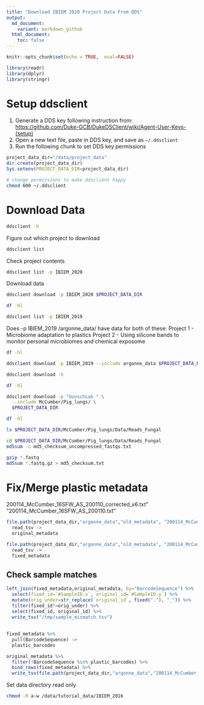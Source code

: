 ```yaml
---
title: "Download IBIEM 2020 Project Data From DDS"
output:
  md_document:
    variant: markdown_github
  html_document:
    toc: false
---
```




```r
knitr::opts_chunk$set(echo = TRUE,  eval=FALSE)
```

```r
library(readr)
library(dplyr)
library(stringr)
```

# Setup ddsclient
1. Generate a DDS key following instruction from: <https://github.com/Duke-GCB/DukeDSClient/wiki/Agent-User-Keys-(setup)>
2. Open a new text file, paste in DDS key, and save as `~/.ddsclient`
3. Run the following chunk to set DDS key permissions

```r
project_data_dir="/data/project_data"
dir.create(project_data_dir)
Sys.setenv(PROJECT_DATA_DIR=project_data_dir)
```



```bash
# change permissions to make ddsclient happy
chmod 600 ~/.ddsclient
```

# Download Data
```bash
ddsclient -h
```

Figure out which project to download
```bash
ddsclient list
```

Check project contents
```bash
ddsclient list -p IBIEM_2020
```

Download data
```bash
ddsclient download -p IBIEM_2020 $PROJECT_DATA_DIR
```


```bash
df -hl
```


```bash
ddsclient list -p IBIEM_2019
```

Does -p IBIEM_2019 /argonne_data/ have data for both of these:
Project 1 - Microbiome adaptation to plastics
Project 2 - Using silicone bands to monitor personal microbiomes and chemical exposome


```bash
df -hl
```

```bash
ddsclient download -p IBIEM_2019 --include argonne_data $PROJECT_DATA_DIR

```

```bash
ddsclient download -h

```

```bash
df -hl
```


```bash
ddsclient download -p "GunschLab " \
  --include McCumber/Pig_lungs/ \
  $PROJECT_DATA_DIR
```

```bash
df -hl
```

```bash
ls $PROJECT_DATA_DIR/McCumber/Pig_lungs/Data/Reads_Fungal
```

```bash
cd $PROJECT_DATA_DIR/McCumber/Pig_lungs/Data/Reads_Fungal
md5sum -c md5_checksum_uncompressed_fastqs.txt

gzip *.fastq
md5sum *.fastq.gz > md5_checksum.txt
```


# Fix/Merge plastic metadata
200114_McCumber_16SFW_AS_200110_corrected_v6.txt" "200114_McCumber_16SFW_AS_200110.txt"   


```r
file.path(project_data_dir,"argonne_data","old_metadata", "200114_McCumber_16SFW_AS_200110.txt") %>%
  read_tsv ->
  original_metadata

file.path(project_data_dir,"argonne_data","old_metadata", "200114_McCumber_16SFW_AS_200110_corrected_v6.txt") %>%
  read_tsv ->
  fixed_metadata
```


## Check sample matches
```r
left_join(fixed_metadata,original_metadata, by="BarcodeSequence") %>%
  select(fixed_id=`#SampleID.x`, original_id=`#SampleID.y`) %>%
  mutate(orig_under=str_replace(`original_id`, fixed("."), "_")) %>%
  filter(fixed_id!=orig_under) %>%
  select(fixed_id, original_id) %>%
  write_tsv("/tmp/sample_mismatch.tsv")
```

## 

```r
fixed_metadata %>%
  pull(BarcodeSequence) ->
  plastic_barcodes
```

```r
original_metadata %>%
  filter(!BarcodeSequence %in% plastic_barcodes) %>%
  bind_rows(fixed_metadata) %>%
  write_tsv(file.path(project_data_dir,"argonne_data","200114_McCumber_16SFW_AS_200110_corrected_final.txt"))
```



Set data directory read only
```bash
chmod -R a-w /data/tutorial_data/IBIEM_2016
```

